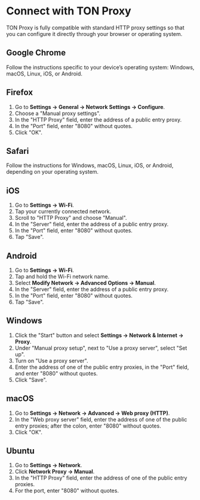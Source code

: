 
# Connect with TON Proxy

TON Proxy is fully compatible with standard HTTP proxy settings so that you can configure it directly through your browser or operating system.

## Google Chrome

Follow the instructions specific to your device’s operating system: Windows, macOS, Linux, iOS, or Android.

## Firefox

1. Go to **Settings → General → Network Settings → Configure**.
2. Choose a "Manual proxy settings".
3. In the "HTTP Proxy" field, enter the address of a public entry proxy.
4. In the "Port" field, enter "8080" without quotes.
5. Click "OK".

## Safari

Follow the instructions for Windows, macOS, Linux, iOS, or Android, depending on your operating system.

## iOS

1. Go to **Settings → Wi-Fi**.
2. Tap your currently connected network.
3. Scroll to "HTTP Proxy" and choose "Manual".
4. In the "Server" field, enter the address of a public entry proxy.
5. In the "Port" field, enter "8080" without quotes.
6. Tap "Save".

## Android

1. Go to **Settings → Wi-Fi**.
2. Tap and hold the Wi-Fi network name.
3. Select **Modify Network → Advanced Options → Manual**.
4. In the "Server" field, enter the address of a public entry proxy.
5. In the "Port" field, enter "8080" without quotes.
6. Tap "Save".

## Windows

1. Click the "Start" button and select **Settings → Network & Internet → Proxy**.
2. Under "Manual proxy setup", next to "Use a proxy server", select "Set up".
3. Turn on "Use a proxy server".
4. Enter the address of one of the public entry proxies, in the "Port" field, and enter "8080" without quotes.
5. Click "Save".

## macOS

1. Go to **Settings → Network → Advanced → Web proxy (HTTP)**.
2. In the "Web proxy server" field, enter the address of one of the public entry proxies; after the colon, enter "8080" without quotes.
3. Click "OK".

## Ubuntu

1. Go to **Settings → Network**.
2. Click **Network Proxy → Manual**.
3. In the "HTTP Proxy" field, enter the address of one of the public entry proxies.
4. For the port, enter "8080" without quotes.

<Feedback />
